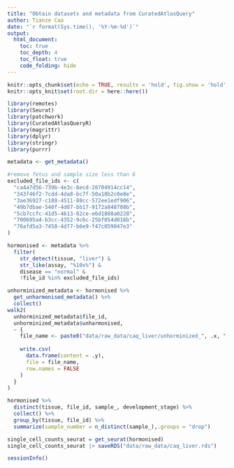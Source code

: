 ```yaml
---
title: "Obtain datasets and metadata from CuratedAtlasQuery"
author: Tianze Cao
date: "`r format(Sys.time(), '%Y-%m-%d')`"
output:
  html_document:
    toc: true
    toc_depth: 4
    toc_float: true
    code_folding: hide
---
```


```r
knitr::opts_chunk$set(echo = TRUE, results = 'hold', fig.show = 'hold', warning = FALSE)
knitr::opts_knit$set(root.dir = here::here())
```

```r
library(remotes)
library(Seurat)
library(patchwork)
library(CuratedAtlasQueryR)
library(magrittr)
library(dplyr)
library(stringr)
library(purrr)
```

```r
metadata <- get_metadata()

#remove fetus and sample size less than 6
excluded_file_ids <- c(
  "ca4a7d56-739b-4e3c-8ecd-28704914cc14",
  "343f46f2-7cdd-4da8-bc7f-50a18b2c0e8e",
  "3ae36927-c188-4511-88cc-572ee1edf906",
  "49b7dbae-540f-4d07-bb17-9172a848708b",
  "5cb7ccfc-41d5-4613-82ce-e6d1888a0228",
  "700695a4-b3cc-4352-9c6c-25bf054d016b",
  "76afd5a3-7458-4d77-b6e9-f47c059047e3"
)

hormonised <- metadata %>%
  filter(
    str_detect(tissue, "liver") &
    str_like(assay, "%10x%") &
    disease == "normal" &
    !file_id %in% excluded_file_ids)

unhorminized_metadata <- hormonised %>%
  get_unharmonised_metadata() %>%
  collect()
walk2(
  unhorminized_metadata$file_id, 
  unhorminized_metadata$unharmonised,
  ~ {
    file_name <- paste0("data/raw_data/caq_liver/unhorminized_", .x, ".csv")
    
    write.csv(
      data.frame(content = .y),
      file = file_name,
      row.names = FALSE
    )
  }
)

hormonised %>%
  distinct(tissue, file_id, sample_, development_stage) %>%
  collect() %>%
  group_by(tissue, file_id) %>%
  summarize(sample_number = n_distinct(sample_),.groups = "drop")
```

```r
single_cell_counts_seurat = get_seurat(hormonised)
single_cell_counts_seurat |> saveRDS("data/raw_data/caq_liver.rds")
```

```r
sessionInfo()
```